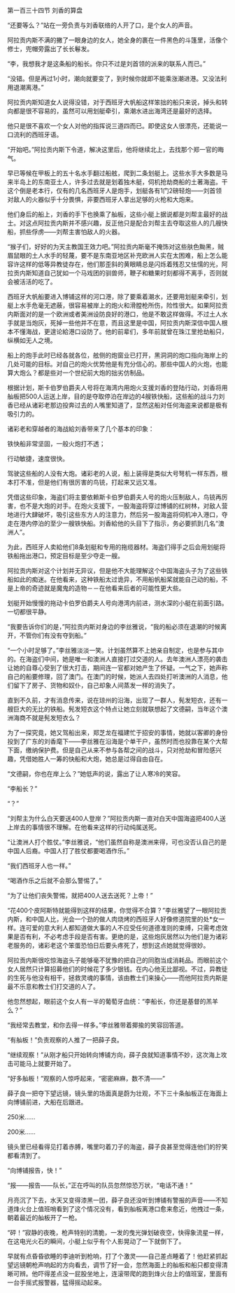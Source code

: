 

第一百三十四节 刘香的算盘

“还要等么？”站在一旁负责与刘香联络的人开了口，是个女人的声音。

阿拉贡内斯不满的撇了一眼身边的女人，她全身的裹在一件黑色的斗篷里，活像个修士，兜帽旁露出了长长鬈发。

“李，我想我才是这条船的船长。你只不过是刘首领的派来的联系人而已。”

“没错。但是再过1小时，潮向就要变了，到时候你就即不能乘涨潮进港。又没法利用退潮离港。”

阿拉贡内斯知道女人说得没错，对于西班牙大帆船这样笨拙的船只来说，掉头和转向都是很不容易的，虽然可以用划艇牵引，乘潮水进出海湾还是最好的选择。

他只是很不喜欢一个女人对他的指挥说三道四而已。即使这女人很漂亮，还能说一口流利的西班牙语。

“开始吧。”阿拉贡内斯下令道，解决这里后，他将继续北上，去找那个郑一官的晦气。

早已等候在甲板上的五十名水手翻过船舷，爬到二条划艇上。这些水手大多数是马来半岛上的东南亚土人，许多过去就是划着独木艇，伺机抢劫商船的土著海盗。干这个倒是老本行，仅有的几名西班牙人是炮手，划艇各有1门2磅轻炮――刘首领对敌人的火器似乎十分畏惧，非要西班牙人拿出足够的火枪和大炮来。

他们身后的船上，刘香的手下也换乘了舢板，这些小艇上据说都是刘帮主最好的战士。对这点阿拉贡内斯并不感兴趣，反正他只是配合刘帮主去夺取这些人的几艘快船，抓些俘虏――刘帮主害怕敌人的火器。

“猴子们，好好的为天主教国王效力吧。”阿拉贡内斯毫不掩饰对这些肤色黝黑，贼眉鼠眼的土人水手的轻蔑，要不是东南亚地区补充欧洲人实在太困难，船上怎么能容许这样的低等异教徒存在，他们那歪斜的黄眼睛总是闪烁着残忍又怯懦的光，阿拉贡内斯知道自己犹如一个马戏团的驯兽师，鞭子和糖果时刻都得不离手，否则就会被活活的吃了。

西班牙大帆船要进入博铺这样的河口港，除了要乘着潮水，还要用划艇来牵引，划艇上水手危毫无遮蔽，很容易被岸上的炮火和滑膛枪所伤，险性很大。如果阿拉贡内斯面对的是一个欧洲或者美洲设防良好的港口，他是不敢这样做得。不过土人水手就是当炮灰，死掉一些他并不在意，而且这里是中国，阿拉贡内斯深信中国人根本不懂海战，更遑论給港口设防了。他的前辈们，多年前就曾在珠江里抢劫船只，纵横如无人之境。

船上的炮手此时已经各就各位，舷侧的炮窗业已打开，黑洞洞的炮口指向海岸上的几处可能的目标。对自己的炮火优势他是有充分信心的。那些中国人的火炮，也能算大炮么？都是些对一个世纪前大炮的拙劣仿制品。

根据计划，斯卡伯罗伯爵夫人号将在海湾内用炮火支援刘香的登陆行动，刘香将用舢板把500人运送上岸，目的是夺取停泊在岸边的4艘铁快船，这些船的战斗力刘香已经从诸彩老那边投奔过去的人嘴里知道了，显然这船对任何海盗来说都是极有吸引力的。

诸彩老和穿越者的海战給刘香带来了几个基本的印象：

铁快船非常坚固，一般火炮打不透；

行动敏捷，速度很快。

驾驶这些船的人没有大炮。诸彩老的人说，船上装得是类似大号弩机一样东西，根本打不准，但是他们有很厉害的鸟铳，打起来又远又准。

凭借这些印象，海盗们将主要依赖斯卡伯罗伯爵夫人号的炮火压制敌人，鸟铳再厉害，也不是大炮的对手。在炮火支援下，一股海盗将穿过博铺的红树林，对敌人营地进行大肆破坏，吸引这些东方人的注意力，然后另一股海盗将伺机冲入港口，夺走在港内停泊的至少一艘铁快船。刘香給他的头目下了指示，务必要抓到几名“澳洲人”。

为此，西班牙人卖給他们8条划艇和专用的拖缆器材。海盗们得手之后会用划艇将铁船拖出港口，预定目标是至少夺走一艘。

阿拉贡内斯对这个计划并无异议，但是他不大能理解这个中国海盗头子为了这些铁船如此的痴迷。在他看来，这种铁船太过诡异，不用船帆船桨就能自己动的船，不是上帝的奇迹就是魔鬼的造物－－在他看来后者的可能性更大些。

划艇开始慢慢的拖动卡伯罗伯爵夫人号向港湾内前进，测水深的小艇在前面引路。一切都很平静。

“我要告诉你们的是，”阿拉贡内斯对身边的李丝雅说，“我的船必须在退潮的时候离开，不管你们有没有夺到船。”

“一个小时足够了。”李丝雅淡淡一笑。计划虽然算不上她亲自制定，也是参与其中的。在海盗们中间，她是唯一和澳洲人直接打过交道的人。去年澳洲人漂亮的袭击让她的自尊心受到了很大打击，期间连一官都对她产生了怀疑。一气之下，她声称自己的船要修理，回了澳门。在澳门的时候，她派人去四处打听澳洲的人消息，他们留下了房子、货物和奴仆，自己却象人间蒸发一样的消失了。

直到不久前，才有消息传来，说在琼州的沿海，出现了一群人，髡发短衣，还有一艘巨大的无比的铁船。髡发短衣这个特点让她立刻就联想起了文德嗣，当年这个澳洲海商不就是髡发短衣么？

为了一探究竟，她又驾船出来，郑芝龙在福建忙于招安的事情，她就以客卿的身份投到了广东的刘香麾下――李丝雅在沿海是个单干户，虽然时而也投靠在某个大帮下面，缴纳保护费。但是自己从来不参与各帮之间的战斗，只对抢劫和冒险感兴趣，凭借她胜人一筹的快船和大炮，她总是过得自由自在。

“文德嗣，你也在岸上么？”她低声的说，露出了让人寒冷的笑容。

“李船长？”

“？”

“刘帮主为什么白天要送400人登岸？”阿拉贡内斯一直对白天中国海盗把400人送上岸去的事情很不理解。在他看来这样的行动纯属送死。

“让澳洲人打个胜仗。”李丝雅说，“他们虽然自称是澳洲来得，可也没否认自己的是中国人后裔。中国人打了胜仗都要喝酒作乐。”

“我们西班牙人也一样。”

“喝酒作乐之后就不会那么警惕了。”

“为了让他们丧失警惕，就把400人送去送死？上帝！”

“花400个皮阿斯特就能得到这样的结果，你觉得不合算？”李丝雅望了一眼阿拉贡内斯，和中国人比，光会一个劲的做人肉烧烤的西班牙人好像修道院里的处*女一样。连可爱的意大利人都知道做大事的人不应受任何道德准则的束缚，只需考虑效果是否有利，不必考虑手段是否有害。更绝的是，这些炮灰居然以为他们是为诸彩老服务的，诸彩老这个笨蛋恐怕日后要头疼死了，想到这点她就觉得很妙。

阿拉贡内斯很吃惊海盗头子能够毫不犹豫的把自己的同胞当成消耗品。而眼前这个女人居然只计算招募他们的时候花了多少银钱。在内心他无比鄙视。不过，异教徒的生死与他没有相干，拯救灵魂的事情，该由教士们来操心――而他阿拉贡内斯是最不乐意和教士们打交道的人了。

他忽然想起，眼前这个女人有一半的葡萄牙血统：“李船长，你还是基督的羔羊么？”

“我经常去教堂，和你去得一样多。”李丝雅带着揶揄的笑容回答道。

“有舢板！”负责观察的人推了一把薛子良。

“继续观察！”从刚才船只开始转向博铺方向，薛子良就知道事情不妙，这次海上攻击可能马上就要开始了。

“好多舢板！”观察的人惊呼起来，“密密麻麻，数不清――”

薛子良一把夺下望远镜，镜头里的场面真是蔚为壮观，不下三十条舢板正在海面上向博铺前进，大船在后跟进。

250米……

200米……

镜头里已经看得见打着赤膊，嘴里叼着刀子的海盗，薛子良甚至觉得连他们的狞笑都看清到了。

“向博铺报告，快！”

“报――报告――队长，”正在呼叫的队员忽然惊恐万状，“电话不通！”

月亮沉了下去，水天又变得漆黑一团，薛子良还没听到博铺有警报的声音――不知道烽火台上值班哨看到了这个情况没有，看到舢板离港口愈来愈近，他拽过一条，朝着最近的舢板开了一枪。

“砰！”寂静的夜晚，枪声特别的清脆，一发的曳光弹划破夜空，快得象流星一样，在这电光火石的瞬间，小艇上似乎有个人影晃动了一下就倒下了。

早就有点昏昏欲睡的李迪听到枪响，打了个激灵――自己差点睡着了！他赶紧抓起望远镜朝枪声响起的方向看去，调节了好一会，忽然海面上的舢板和船只都变得清晰可辨。他吓得差点没一屁股坐地上，连滚带爬的跑到烽火台上的值班室，里面有一台手摇式报警器，猛得摇动起来。

